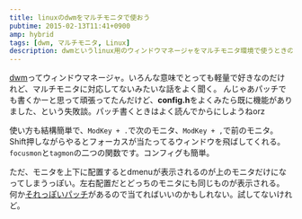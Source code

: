 ```yaml
---
title: linuxのdwmをマルチモニタで使おう
pubtime: 2015-02-13T11:41+0900
amp: hybrid
tags: [dwm, マルチモニタ, Linux]
description: dwmというlinux用のウィンドウマネージャをマルチモニタ環境で使うときのショートカットや設定などです。
---
```


[dwm](http://dwm.suckless.org/)ってウィンドウマネージャ。いろんな意味でとっても軽量で好きなのだけれど、マルチモニタに対応してないみたいな話をよく聞く。
んじゃあパッチでも書くかーと思って頑張ってたんだけど、**config.h**をよくみたら既に機能がありました、という失敗談。パッチ書くときはよく読んでからにしようねorz

使い方も結構簡単で、`ModKey + .`で次のモニタ、`ModKey + ,`で前のモニタ。
Shift押しながらやるとフォーカスが当たってるウィンドウを飛ばしてくれる。
`focusmon`と`tagmon`の二つの関数です。コンフィグも簡単。

ただ、モニタを上下に配置するとdmenuが表示されるのが上のモニタだけになってしまうっぽい。左右配置だとどっちのモニタにも同じものが表示される。
何か[それっぽいパッチ](http://tools.suckless.org/dmenu/patches/follow-focus)があるので当てればいいのかもしれない。試してないけれど。
